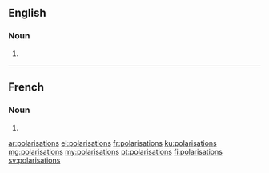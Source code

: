 ==English==

===Noun===
{{head|en|noun plural form}}

# {{lb|en|British}} {{plural of|polarisation|lang=en}}

----

==French==

===Noun===
{{head|fr|noun plural form|g=f}}

# {{plural of|polarisation|lang=fr}}

[[ar:polarisations]]
[[el:polarisations]]
[[fr:polarisations]]
[[ku:polarisations]]
[[mg:polarisations]]
[[my:polarisations]]
[[pt:polarisations]]
[[fi:polarisations]]
[[sv:polarisations]]